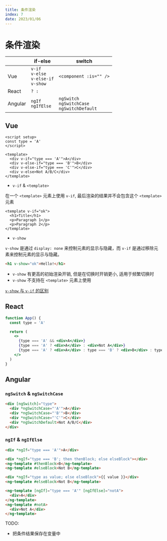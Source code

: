 ```yaml
---
title: 条件渲染
index: 7
date: 2023/01/06
---
```


# 条件渲染

|         | if-else                                                  | switch                                                    |
| ------- | -------------------------------------------------------- | --------------------------------------------------------- |
| Vue     | `v-if` <br /> `v-else` <br /> `v-else-if` <br />`v-show` | `<component :is="" />`                                    |
| React   | `? :`                                                    |                                                           |
| Angular | `ngIf` <br /> `ngIfElse`                                 | `ngSwitch` <br /> `ngSwitchCase` <br /> `ngSwitchDefault` |

## Vue

```vue
<script setup>
const type = 'A'
</script>

<template>
  <div v-if="type === 'A'">A</div>
  <div v-else-if="type === 'B'">B</div>
  <div v-else-if="type === 'C'">C</div>
  <div v-else>Not A/B/C</div>
</template>
```

- `v-if` & `<template>`

在一个 `<template>` 元素上使用 `v-if`, 最后渲染的结果并不会包含这个 `<template>` 元素

```vue
<template v-if="ok">
  <h1>Title</h1>
  <p>Paragraph 1</p>
  <p>Paragraph 2</p>
</template>
```

- `v-show`

`v-show` 是通过 `display: none` 来控制元素的显示与隐藏，而 `v-if` 是通过移除元素来控制元素的显示与隐藏。

```html
<h1 v-show="ok">Hello!</h1>
```

- `v-show` 有更高的初始渲染开销, 但是在切换时开销更小, 适用于频繁切换时
- `v-show` 不支持在 `<template>` 元素上使用

[`v-show` 与 `v-if` 的区别](https://cn.vuejs.org/guide/essentials/conditional.html#v-if-vs-v-show)

## React

```jsx
function App() {
  const type = 'A'

  return (
    <>
      {type === 'A' && <div>A</div>}
      {type === 'A' ? <div>A</div> : <div>Not A</div>}
      {type === 'A' ? <div>A</div> : type === 'B' ? <div>B</div> : type === 'C' ? <div>C</div> : <div>Not A/B/C</div>}
    </>
  )
}
```

## Angular

### `ngSwitch` & `ngSwitchCase`

```html
<div [ngSwitch]="type">
  <div *ngSwitchCase="'A'">A</div>
  <div *ngSwitchCase="'B'">B</div>
  <div *ngSwitchCase="'C'">C</div>
  <div *ngSwitchDefault>Not A/B/C</div>
</div>
```

### `ngIf` & `ngIfElse`

```html
<div *ngIf="type === 'A'">A</div>

<div *ngIf="type === 'B'; then thenBlock; else elseBlock"></div>
<ng-template #thenBlock>B</ng-template>
<ng-template #elseBlock>Not B</ng-template>

<div *ngIf="type as value; else elseBlock">{{ value }}</div>
<ng-template #elseBlock>Not B</ng-template>

<ng-template [ngIf]="type === 'A'" [ngIfElse]="notA">
  <div>A</div>
</ng-template>
<ng-template #notA>
  <div>Not A</div>
</ng-template>
```

TODO:

- 把条件结果保存在变量中
